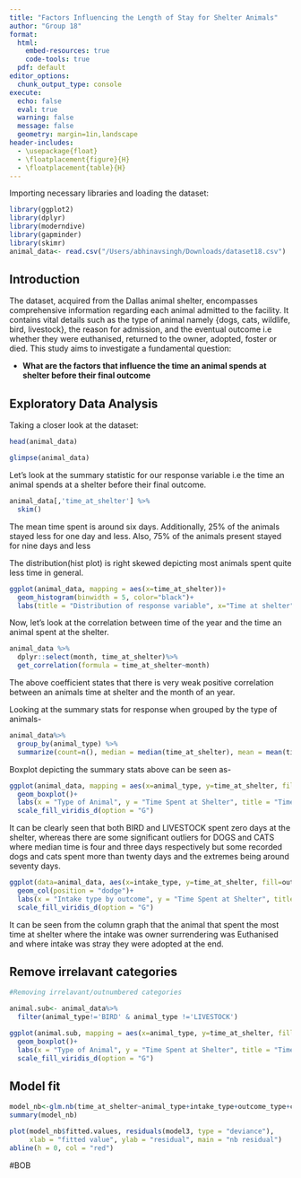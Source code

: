 ```yaml
---
title: "Factors Influencing the Length of Stay for Shelter Animals"
author: "Group 18"
format: 
  html:
    embed-resources: true
    code-tools: true
  pdf: default
editor_options: 
  chunk_output_type: console
execute:
  echo: false
  eval: true
  warning: false
  message: false
  geometry: margin=1in,landscape
header-includes:
  - \usepackage{float}  
  - \floatplacement{figure}{H}  
  - \floatplacement{table}{H}
---
```


Importing necessary libraries and loading the dataset:

```r
library(ggplot2)
library(dplyr)
library(moderndive)
library(gapminder)
library(skimr)
animal_data<- read.csv("/Users/abhinavsingh/Downloads/dataset18.csv")
```

## Introduction

The dataset, acquired from the Dallas animal shelter, encompasses comprehensive information regarding each animal admitted to the facility. It contains vital details such as the type of animal namely {dogs, cats, wildlife, bird, livestock}, the reason for admission, and the eventual outcome i.e whether they were euthanised, returned to the owner, adopted, foster or died. This study aims to investigate a fundamental question:

-   **What are the factors that influence the time an animal spends at shelter before their final outcome**

## Exploratory Data Analysis

Taking a closer look at the dataset:

```r
head(animal_data)
```

```r
glimpse(animal_data)
```

Let's look at the summary statistic for our response variable i.e the time an animal spends at a shelter before their final outcome.

```r
animal_data[,'time_at_shelter'] %>%
  skim()
```

The mean time spent is around six days. Additionally, 25% of the animals stayed less for one day and less. Also, 75% of the animals present stayed for nine days and less

The distribution(hist plot) is right skewed depicting most animals spent quite less time in general.

```r
ggplot(animal_data, mapping = aes(x=time_at_shelter))+
  geom_histogram(binwidth = 5, color="black")+
  labs(title = "Distribution of response variable", x="Time at shelter", y="Count")
```

Now, let's look at the correlation between time of the year and the time an animal spent at the shelter.

```r
animal_data %>%
  dplyr::select(month, time_at_shelter)%>%
  get_correlation(formula = time_at_shelter~month)
```

The above coefficient states that there is very weak positive correlation between an animals time at shelter and the month of an year.

Looking at the summary stats for response when grouped by the type of animals-

```r
animal_data%>%
  group_by(animal_type) %>%
  summarize(count=n(), median = median(time_at_shelter), mean = mean(time_at_shelter), Std_Dev = sd(time_at_shelter),quantile_25 = quantile(time_at_shelter, 0.25), quantile_75 = quantile(time_at_shelter, 0.75))
```

Boxplot depicting the summary stats above can be seen as-

```r
ggplot(animal_data, mapping = aes(x=animal_type, y=time_at_shelter, fill = animal_type)) +
  geom_boxplot()+
  labs(x = "Type of Animal", y = "Time Spent at Shelter", title = "Time spent at shelter by different types of animal") +
  scale_fill_viridis_d(option = "G") 
```

It can be clearly seen that both BIRD and LIVESTOCK spent zero days at the shelter, whereas there are some significant outliers for DOGS and CATS where median time is four and three days respectively but some recorded dogs and cats spent more than twenty days and the extremes being around seventy days.

```r
ggplot(data=animal_data, aes(x=intake_type, y=time_at_shelter, fill=outcome_type))+
  geom_col(position = "dodge")+
  labs(x = "Intake type by outcome", y = "Time Spent at Shelter", title = "Time spent at shelter vs Outcome of the animals & their intake") +
  scale_fill_viridis_d(option = "G")
```

It can be seen from the column graph that the animal that spent the most time at shelter where the intake was owner surrendering was Euthanised and where intake was stray they were adopted at the end.

## Remove irrelavant categories

```r
#Removing irrelavant/outnumbered categories

animal.sub<- animal_data%>%
  filter(animal_type!='BIRD' & animal_type !='LIVESTOCK')
```

```r
ggplot(animal.sub, mapping = aes(x=animal_type, y=time_at_shelter, fill = animal_type)) +
  geom_boxplot()+
  labs(x = "Type of Animal", y = "Time Spent at Shelter", title = "Time spent at shelter by selected animal types") +
  scale_fill_viridis_d(option = "G") 
```

## Model fit

```r

model_nb<-glm.nb(time_at_shelter~animal_type+intake_type+outcome_type+chip_status,data=animal.sub)
summary(model_nb)
```

```r
plot(model_nb$fitted.values, residuals(model3, type = "deviance"),
     xlab = "fitted value", ylab = "residual", main = "nb residual")
abline(h = 0, col = "red")
```

#BOB